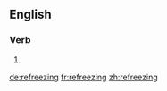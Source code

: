 ==English==

===Verb===
{{head|en}}

# {{present participle of|refreeze|lang=en}}

[[de:refreezing]]
[[fr:refreezing]]
[[zh:refreezing]]